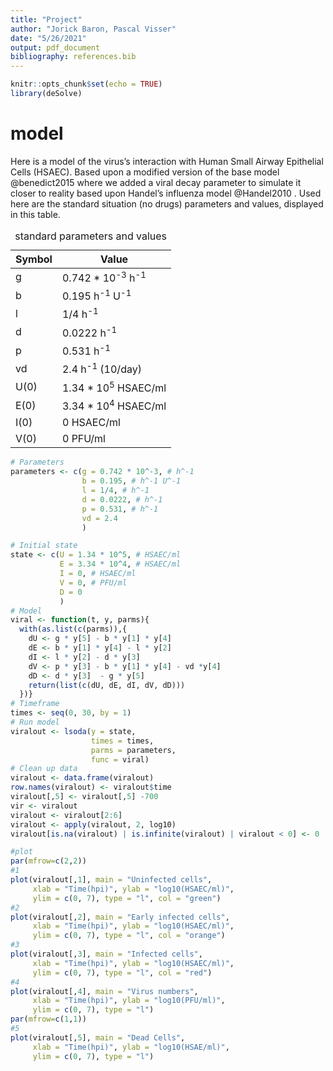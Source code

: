 ```yaml
---
title: "Project"
author: "Jorick Baron, Pascal Visser"
date: "5/26/2021"
output: pdf_document
bibliography: references.bib
---
```


```r
knitr::opts_chunk$set(echo = TRUE)
library(deSolve)
```

# model

Here is a model of the virus's interaction with Human Small Airway Epithelial Cells (HSAEC). Based upon a modified version of the base model @benedict2015 where we added a viral decay parameter to simulate it closer to reality based upon Handel's influenza model @Handel2010 . Used here are the standard situation (no drugs) parameters and values, displayed in this table.

| Symbol | Value                  |
|--------|------------------------|
| g      | 0.742 \* 10^-3^ h^-1^  |
| b      | 0.195 h^-1^ U^-1^      |
| l      | $1/4$ h^-1^            |
| d      | 0.0222 h^-1^           |
| p      | 0.531 h^-1^            |
| vd     | 2.4 h^-1^ (10/day)     |
| U(0)   | 1.34 \* 10^5^ HSAEC/ml |
| E(0)   | 3.34 \* 10^4^ HSAEC/ml |
| I(0)   | 0 HSAEC/ml             |
| V(0)   | 0 PFU/ml               |

: standard parameters and values

```r
# Parameters
parameters <- c(g = 0.742 * 10^-3, # h^-1
                b = 0.195, # h^-1 U^-1
                l = 1/4, # h^-1
                d = 0.0222, # h^-1
                p = 0.531, # h^-1
                vd = 2.4
                ) 

# Initial state
state <- c(U = 1.34 * 10^5, # HSAEC/ml
           E = 3.34 * 10^4, # HSAEC/ml
           I = 0, # HSAEC/ml
           V = 0, # PFU/ml
           D = 0
           ) 
# Model
viral <- function(t, y, parms){
  with(as.list(c(parms)),{
    dU <- g * y[5] - b * y[1] * y[4]
    dE <- b * y[1] * y[4] - l * y[2]
    dI <- l * y[2] - d * y[3]
    dV <- p * y[3] - b * y[1] * y[4] - vd *y[4]
    dD <- d * y[3]  - g * y[5] 
    return(list(c(dU, dE, dI, dV, dD)))
  })}
# Timeframe
times <- seq(0, 30, by = 1)
# Run model
viralout <- lsoda(y = state,
                  times = times,
                  parms = parameters,
                  func = viral)
# Clean up data
viralout <- data.frame(viralout)
row.names(viralout) <- viralout$time
viralout[,5] <- viralout[,5] -700 
vir <- viralout
viralout <- viralout[2:6]
viralout <- apply(viralout, 2, log10)
viralout[is.na(viralout) | is.infinite(viralout) | viralout < 0] <- 0

#plot
par(mfrow=c(2,2))
#1
plot(viralout[,1], main = "Uninfected cells",
     xlab = "Time(hpi)", ylab = "log10(HSAEC/ml)",
     ylim = c(0, 7), type = "l", col = "green")
#2
plot(viralout[,2], main = "Early infected cells",
     xlab = "Time(hpi)", ylab = "log10(HSAEC/ml)",
     ylim = c(0, 7), type = "l", col = "orange")
#3
plot(viralout[,3], main = "Infected cells",
     xlab = "Time(hpi)", ylab = "log10(HSAEC/ml)",
     ylim = c(0, 7), type = "l", col = "red")
#4
plot(viralout[,4], main = "Virus numbers",
     xlab = "Time(hpi)", ylab = "log10(PFU/ml)",
     ylim = c(0, 7), type = "l")
par(mfrow=c(1,1))
#5 
plot(viralout[,5], main = "Dead Cells",
     xlab = "Time(hpi)", ylab = "log10(HSAE/ml)",
     ylim = c(0, 7), type = "l")
```
